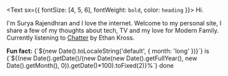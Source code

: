 <Text sx={{ fontSize: [4, 5, 6], fontWeight: `bold`, color: `heading` }}>
  Hi.
</Text>

I'm Surya Rajendhran and I love the internet. Welcome to my personal site, I share a few of my thoughts about tech, TV and my love for Modern Family. Currently listening to [Chatter](https://www.audible.in/pd/Chatter-Audiobook/B08N1JSH33) by Ethan Kross.

<p><b>Fun fact:</b> {`${new Date().toLocaleString('default', { month: 'long' })}`} is {`${(new Date().getDate()/(new Date(new Date().getFullYear(), new Date().getMonth(), 0)).getDate()*100).toFixed(2)}%`} done</p>
